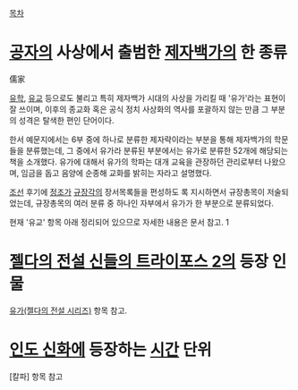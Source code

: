 [[목차]]

= [[공자]]의 사상에서 출범한 [[제자백가]]의 한 종류 =
儒家

[[유학]], [[유교]] 등으로도 불리고 특히 제자백가 시대의 사상을 가리킬 때 '유가'라는 표현이 잘 쓰이며, 이후의 종교화 혹은 공식 정치 사상화의 역사를 포괄하지 않는 만큼 그 부분의 성격은 탈색한 편인 단어이다.

한서 예문지에서는 6부 중에 하나로 분류한 제자략이라는 부분을 통해 제자백가의 학문들을 분류했는데, 그 중에서 유가라 분류된 부분에서는 유가로 분류한 52개에 해당되는 책을 소개했다. 유가에 대해서 유가의 학파는 대개 교육을 관장하던 관리로부터 나왔으며, 임금을 돕고 음양에 순종해 교화를 밝히는 자라고 설명했다.

[[조선]] 후기에 [[정조]]가 [[규장각]]의 장서목록들을 편성하도 록 지시하면서 규장총목이 저술되었는데, 규장총목의 여러 분류 중 하나인 자부에서 유가가 한 부분으로 분류되었다.

현재 '유교' 항목 아래 정리되어 있으므로 자세한 내용은 문서 참고.
1

= [[젤다의 전설 신들의 트라이포스 2]]의 등장 인물 =
[[유가(젤다의 전설 시리즈)]] 항목 참고.

= [[인도 신화]]에 등장하는 [[시간]] 단위 =

[칼파] 항목 참고
